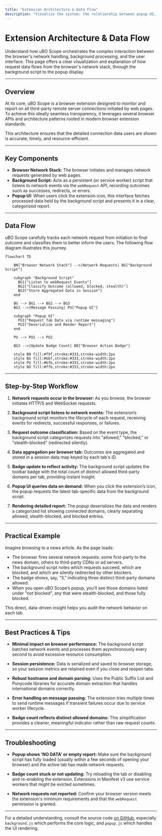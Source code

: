 ```yaml
---
title: "Extension Architecture & Data Flow"
description: "Visualize the system: the relationship between popup UI, background tracking, and browser APIs. Understand at a glance how request data flows—from the browser’s network stack, through the background script, to the popup display—using a simplified mermaid diagram."
---
```


# Extension Architecture & Data Flow

Understand how uBO Scope orchestrates the complex interaction between the browser's network handling, background processing, and the user interface. This page offers a clear visualization and explanation of how request data flows from the browser's network stack, through the background script to the popup display.

---

## Overview

At its core, uBO Scope is a browser extension designed to monitor and report on all third-party remote server connections initiated by web pages. To achieve this ideally seamless transparency, it leverages several browser APIs and architecture patterns rooted in modern browser extension standards.

This architecture ensures that the detailed connection data users are shown is accurate, timely, and resource-efficient.

---

## Key Components

- **Browser Network Stack:** The browser initiates and manages network requests generated by web pages.
- **Background Script:** Acts as a persistent (or service worker) script that listens to network events via the `webRequest` API, recording outcomes such as successes, redirects, or errors.
- **Popup UI:** When users click the extension icon, this interface fetches processed data held by the background script and presents it in a clear, categorized report.

---

## Data Flow

uBO Scope carefully tracks each network request from initiation to final outcome and classifies them to better inform the users. The following flow diagram illustrates this journey.

```mermaid
flowchart TD

    BN["Browser Network Stack"] -->|Network Requests| BG["Background Script"]

    subgraph "Background Script"
      BG1["Listen to webRequest Events"]
      BG2["Classify Outcome (allowed, blocked, stealth)"]
      BG3["Store Aggregated Data in Session"]
    end

    BG --> BG1 --> BG2 --> BG3
    BG3 -->|Message Passing| PU["Popup UI"]

    subgraph "Popup UI"
      PU1["Request Tab Data via runtime messaging"]
      PU2["Deserialize and Render Report"]
    end

    PU --> PU1 --> PU2

    BG3 -->|Update Badge Count| BD["Browser Action Badge"]

    style BN fill:#f9f,stroke:#333,stroke-width:2px
    style BG fill:#bbf,stroke:#333,stroke-width:2px
    style PU fill:#bfb,stroke:#333,stroke-width:2px
    style BD fill:#ffb,stroke:#333,stroke-width:2px
```

---

## Step-by-Step Workflow

1. **Network requests occur in the browser:** As you browse, the browser initiates HTTP/S and WebSocket requests.

2. **Background script listens to network events:** The extension’s background script monitors the lifecycle of each request, receiving events for redirects, successful responses, or failures.

3. **Request outcome classification:** Based on the event type, the background script categorizes requests into "allowed," "blocked," or "stealth-blocked" (redirected silently).

4. **Data aggregation per browser tab:** Outcomes are aggregated and stored in a session data map keyed by each tab's ID.

5. **Badge update to reflect activity:** The background script updates the toolbar badge with the total count of distinct allowed third-party domains per tab, providing instant insight.

6. **Popup UI queries data on demand:** When you click the extension’s icon, the popup requests the latest tab-specific data from the background script.

7. **Rendering detailed report:** The popup deserializes the data and renders a categorized list showing connected domains, clearly separating allowed, stealth-blocked, and blocked entries.

---

## Practical Example

Imagine browsing to a news article. As the page loads:

- The browser fires several network requests: some first-party to the news domain, others to third-party CDNs or ad servers.
- The background script notes which requests succeed, which are blocked, and which are silently redirected by other blockers.
- The badge shows, say, “3,” indicating three distinct third-party domains allowed.
- When you open uBO Scope’s popup, you'll see those domains listed under "not blocked", any that were stealth-blocked, and those fully blocked.

This direct, data-driven insight helps you audit the network behavior on each tab.

---

## Best Practices & Tips

- **Minimal impact on browser performance:** The background script batches network events and processes them asynchronously every second to avoid excessive resource consumption.

- **Session persistence:** Data is serialized and saved to browser storage, so your session metrics are retained even if you close and reopen tabs.

- **Robust hostname and domain parsing:** Uses the Public Suffix List and Punycode libraries for accurate domain extraction that handles international domains correctly.

- **Error handling on message passing:** The extension tries multiple times to send runtime messages if transient failures occur due to service worker lifecycle.

- **Badge count reflects distinct allowed domains:** This simplification provides a cleaner, meaningful indicator rather than raw request counts.

---

## Troubleshooting

- **Popup shows 'NO DATA' or empty report:** Make sure the background script has fully loaded (usually within a few seconds of opening your browser) and the active tab has made network requests.

- **Badge count stuck or not updating:** Try reloading the tab or disabling and re-enabling the extension. Extensions in Manifest v3 use service workers that might be evicted sometimes.

- **Network requests not reported:** Confirm your browser version meets the extension's minimum requirements and that the `webRequest` permission is granted.

---

For a detailed understanding, consult the source code [on GitHub](https://github.com/gorhill/uBO-Scope), especially `background.js` which performs the core logic, and `popup.js` which handles the UI rendering.

